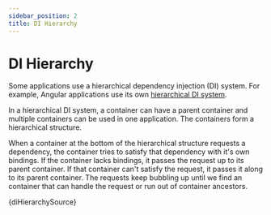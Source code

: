 ```yaml
---
sidebar_position: 2
title: DI Hierarchy
---
```


# DI Hierarchy
Some applications use a  hierarchical dependency injection (DI) system.
For example, Angular applications use its own [hierarchical DI system](https://angular.dev/guide/di/hierarchical-dependency-injection).

In a hierarchical DI system, a container can have a parent container and multiple containers can be used in one application. The containers form a hierarchical structure.

When a container at the bottom of the hierarchical structure requests a dependency, 
the container tries to satisfy that dependency with it's own bindings. If the container 
lacks bindings, it passes the request up to its parent container. If that container can't 
satisfy the request, it passes it along to its parent container. The requests keep 
bubbling up until we find an container that can handle the request or run out of container 
ancestors.

<CodeBlock language="ts">{diHierarchySource}</CodeBlock>

